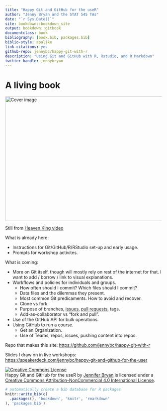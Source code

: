 ```yaml
--- 
title: "Happy Git and GitHub for the useR"
author: "Jenny Bryan and the STAT 545 TAs"
date: "`r Sys.Date()`"
site: bookdown::bookdown_site
output: bookdown::gitbook
documentclass: book
bibliography: [book.bib, packages.bib]
biblio-style: apalike
link-citations: yes
github-repo: jennybc/happy-git-with-r
description: "Using Git and GitHub with R, Rstudio, and R Markdown"
twitter-handle: jennybryan
---
```


# A living book {-}

<img src="img/watch-me-diff-watch-me-rebase-smaller.png" width="669" height="400" alt="Cover image" />  

Still from [Heaven King video](https://www.youtube.com/watch?v=uBWrpVrazzA)

What is already here:

  * Instructions for Git/GitHub/R/RStudio set-up and early usage.
  * Prompts for workshop activites.

What is coming:

  * More on Git itself, though will mostly rely on rest of the internet for that. I want to add / borrow / link to visual explanations.
  * Workflows and policies for individuals and groups.
    - How often should I commit? Which files should I commit?
    - Data files and the dilemmas they present.
    - Most common Git predicaments. How to avoid and recover.
    - Clone vs fork.
    - Purpose of branches, [issues](https://guides.github.com/features/issues/), [pull requests](https://help.github.com/articles/using-pull-requests/), tags.
    - Add-as-collaborator vs "fork and pull".
  * Use of the GitHub API for bulk operations.
  * Using GitHub to run a course.
    - Get an Organization.
    - Use of Teams, repos, issues, pushing content into repos.

Repo that makes this site: <https://github.com/jennybc/happy-git-with-r>

Slides I draw on in live workshops: <https://speakerdeck.com/jennybc/happy-git-and-github-for-the-user>

<a rel="license" href="http://creativecommons.org/licenses/by-nc/4.0/"><img alt="Creative Commons License" style="border-width:0" src="https://i.creativecommons.org/l/by-nc/4.0/88x31.png" /></a><br /><span xmlns:dct="http://purl.org/dc/terms/" property="dct:title">Happy Git and GitHub for the useR</span> by <a xmlns:cc="http://creativecommons.org/ns#" href="https://github.com/jennybc/happy-git-with-r" property="cc:attributionName" rel="cc:attributionURL">Jennifer Bryan</a> is licensed under a <a rel="license" href="http://creativecommons.org/licenses/by-nc/4.0/">Creative Commons Attribution-NonCommercial 4.0 International License</a>.

```r
# automatically create a bib database for R packages
knitr::write_bib(c(
  .packages(), 'bookdown', 'knitr', 'rmarkdown'
), 'packages.bib')
```
